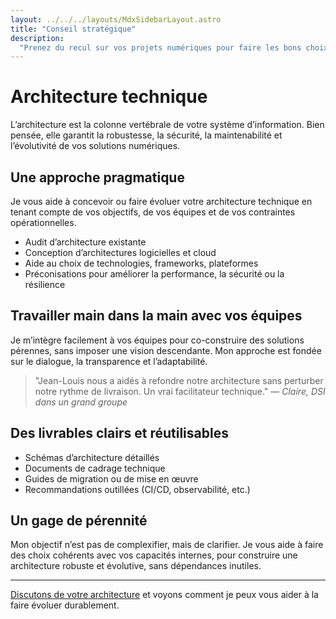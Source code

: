 ```yaml
---
layout: ../../../layouts/MdxSidebarLayout.astro
title: "Conseil stratégique"
description:
  "Prenez du recul sur vos projets numériques pour faire les bons choix."
---
```



# Architecture technique

L’architecture est la colonne vertébrale de votre système d’information. Bien
pensée, elle garantit la robustesse, la sécurité, la maintenabilité et
l’évolutivité de vos solutions numériques.

## Une approche pragmatique

Je vous aide à concevoir ou faire évoluer votre architecture technique en tenant
compte de vos objectifs, de vos équipes et de vos contraintes opérationnelles.

- Audit d’architecture existante
- Conception d’architectures logicielles et cloud
- Aide au choix de technologies, frameworks, plateformes
- Préconisations pour améliorer la performance, la sécurité ou la résilience

## Travailler main dans la main avec vos équipes

Je m’intègre facilement à vos équipes pour co-construire des solutions pérennes,
sans imposer une vision descendante. Mon approche est fondée sur le dialogue, la
transparence et l’adaptabilité.

> "Jean-Louis nous a aidés à refondre notre architecture sans perturber notre
> rythme de livraison. Un vrai facilitateur technique." — _Claire, DSI dans un
> grand groupe_

## Des livrables clairs et réutilisables

- Schémas d’architecture détaillés
- Documents de cadrage technique
- Guides de migration ou de mise en œuvre
- Recommandations outillées (CI/CD, observabilité, etc.)

## Un gage de pérennité

Mon objectif n’est pas de complexifier, mais de clarifier. Je vous aide à faire
des choix cohérents avec vos capacités internes, pour construire une
architecture robuste et évolutive, sans dépendances inutiles.

---

[Discutons de votre architecture](../fr/contact) et voyons comment je peux vous
aider à la faire évoluer durablement.
